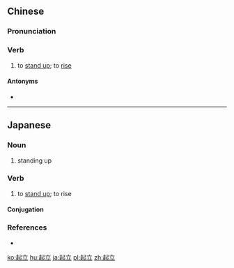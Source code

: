 ==Chinese==
{{zh-forms}}

===Pronunciation===
{{zh-pron
|m=qǐlì
|c=hei2 laap6,hei2 lap6
|mn=khí-li̍p
|cat=v
}}

===Verb===
{{zh-verb}}

# to [[stand up]]; to [[rise]]
#: {{zh-x|全體 起立！|All '''rise'''!}}

====Antonyms====
* {{zh-l|坐下}}

----

==Japanese==
{{ja-kanjitab|き|りつ|yomi=on}}

===Noun===
{{ja-noun|きりつ}}

# standing up

===Verb===
{{ja-verb-suru|tr=intrans|きりつ}}

# to [[stand up]]; to rise
#: {{ja-usex|起立を求められた。|きりつ を もとめられた。|We were asked to rise.}}

====Conjugation====
{{ja-suru|きりつ}}

===References===
* {{R:Shogakukan}}

[[ko:起立]]
[[hu:起立]]
[[ja:起立]]
[[pl:起立]]
[[zh:起立]]